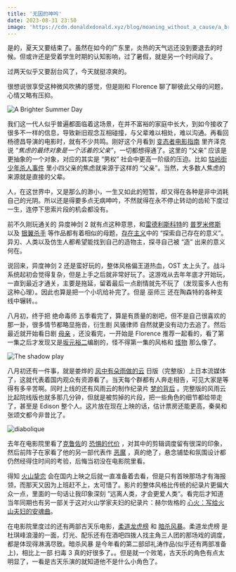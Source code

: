 ```yaml
---
title: '无因的呻吟'
date: 2023-08-31 23:50
image: 'https://cdn.donaldxdonald.xyz/blog/moaning_without_a_cause/a_brighter_summer_day.jpg'
---
```




是的，夏天又要结束了。虽然在如今的广东里，炎热的天气远还没到要退去的时候。但或许还是受着学生时期的认知影响，过了暑假，就是另一个时间段了。

过两天似乎又要刮台风了，今天就挺凉爽的。

很想说很享受这种微风吹拂的感觉，但是刚和 Florence 聊了聊彼此父母的问题，心情又略有压抑。

![A Brighter Summer Day](https://cdn.donaldxdonald.xyz/blog/moaning_without_a_cause/a_brighter_summer_day.jpg)

我们这一代人似乎普遍都面临着这场景，在并不富裕的家庭中长大，到如今接收了很多不一样的信息，导致新旧观念互相碰撞，与父辈难以相处，难以沟通。再看回杨德昌导演的电影时，就有不少共鸣。刚好这个月看到 [变态者电影指南][The Pervert's Guide to Cinema] 里齐泽克说 *“焦虑的最终对象是一个活着的父亲”*，一切都想得通了。这里的 “父亲” 应该是更抽象的一个对象，对应的其实是 “男权” 社会中更高一阶级的压迫。比如 [牯岭街少年杀人事件][] 里小四父亲的焦虑就来源于这样的 “父亲”。当然，大多数人焦虑的来源就是直接的父辈。

人，在这世界中，又是那么的渺小，一生又如此的短暂，却又得在各种是非中消耗自己的光阴。所以还是得要多点无病呻吟，不然就得在永不停止转动的齿轮下度过一生，连停下思索片段的机会都没有。

前不久刚玩通关的 异度神剑 2 就有点这种意思，和[雷德利斯科特][Ridley Scott]的 [普罗米修斯][] 以及 [银翼杀手][] 等作品都有着相似的母题，[存在主义][]中的 “探索自己存在的意义”。异刃、人类以及仿生人都希望能找到自己的造物主，探寻自己被 “造” 出来的意义何在。

说回来，异度神剑 2 还是蛮好玩的，整体风格偏王道热血，OST 太上头了。战斗系统起初会觉得复杂，但是上手之后就非常好玩了。这游戏从去年年底才开始玩，一直到最近才通关，主要是拖延，留着最后一点剧情就先不玩了（发现蛮多人也有这种心理）。因此也算是把一个小坑给补完了。但是 巫师三 还在陶森特的各种支线中辗转。。

八月初，终于把 绝命毒师 五季看完了，算是有质量的剧吧，但不是自己很喜欢的那一卦，很多情节都略显拖沓，衍生剧 风骚律师 自然就更没有动力去追了。然后最近就开始看日剧 [母亲][] ，还没看完，一开始是 Florence 推荐一起看的，看了第一集之后才发现又是[坂元裕二][]编剧的，怪不得第一集的风格和 [怪物][] 那么像了。

![The shadow play](https://cdn.donaldxdonald.xyz/blog/moaning_without_a_cause/the_shadow_play.jpg?)

八月初还有一件事，就是娄烨的 [风中有朵雨做的云][] 日版（完整版）上日本流媒体了，这就代表着国内观众有资源看了。当天每个群都有人奔走相告，可见大家是等得有多辛苦啊。同时上线的还有风雨云的制作纪录片 [梦的背后][] 。完整版的风雨云比起院线版也就多那几分钟，但就是被剪掉的片段，把一些角色的细节都给带走了，甚至是 Edison 整个人。这片放在现在上映的话，估计票房还能更高，秦昊和张颂文都今非昔比了。

![diabolique](https://cdn.donaldxdonald.xyz/blog/moaning_without_a_cause/diabolique.jpg)

去年在电影院里看了[克鲁佐][]的 [恐惧的代价][] ，对其中的剪辑调度留有很深的印象，然后前阵子在家看了他的另一部代表作 [恶魔][] ，真的绝了，悬念铺垫和氛围设计都仍然经得住时间的考验，后悔当初没在电影院里看。                                                                                                                                                                                                                                                                                                                                   

得知 [火山挚恋][] 会在国内上映之后就一直准备着去看，但是只有首映那场才有海报领，而那天又因为上班赶不上，太可惜了。影片的整体风格比传统的纪录片更偏大众一点，里面的一句话让我印象深刻 ”远离人类，才会更爱人类“。看完后才知道当年同期也有另一部关于这对火山学家夫妇的纪录片：赫尔佐格的 [心火：写给火山夫妇的安魂曲][]。

在电影院里度过的还有两部古天乐电影，[柔道龙虎榜][] 和 [暗杀风暴][]。柔道龙虎榜 是杜琪峰浪漫的一面，灯光、配乐还有在酒吧四拨人找主角三人团的那场戏的调度，都是体现得淋漓尽致。暗杀风暴 是今年看的第二部邱礼涛作品(似乎还有两部准备上)，相比上一部 扫毒 3 真的好很多了。。但是就一个败笔，古天乐的角色有点太明显了，一看是古天乐演的就知道他不是什么小角色了。



[The Pervert's Guide to Cinema]: https://movie.douban.com/subject/1887385/
[牯岭街少年杀人事件]: https://movie.douban.com/subject/1292329/
[Ridley Scott]: https://zh.wikipedia.org/zh-cn/%E9%9B%B7%E5%88%A9%C2%B7%E5%8F%B2%E8%80%83%E7%89%B9
[普罗米修斯]: https://movie.douban.com/subject/3771562/
[银翼杀手]: https://movie.douban.com/subject/1291839/
[存在主义]: https://zh.wikipedia.org/zh-cn/%E5%AD%98%E5%9C%A8%E4%B8%BB%E4%B9%89
[母亲]: https://movie.douban.com/subject/4303624/
[坂元裕二]: https://zh.wikipedia.org/wiki/%E5%9D%82%E5%85%83%E8%A3%95%E4%BA%8C
[怪物]: https://movie.douban.com/subject/35797709/
[风中有朵雨做的云]: https://movie.douban.com/subject/26728669/
[梦的背后]: https://movie.douban.com/subject/30346866/
[克鲁佐]: https://movie.douban.com/celebrity/1068387/
[恐惧的代价]: https://movie.douban.com/subject/1299932/
[恶魔]: https://movie.douban.com/subject/1293213/
[火山挚恋]: https://movie.douban.com/subject/35694766/
[心火：写给火山夫妇的安魂曲]: https://movie.douban.com/subject/35857538/
[柔道龙虎榜]: https://movie.douban.com/subject/1308796/
[暗杀风暴]: https://movie.douban.com/subject/26746801/